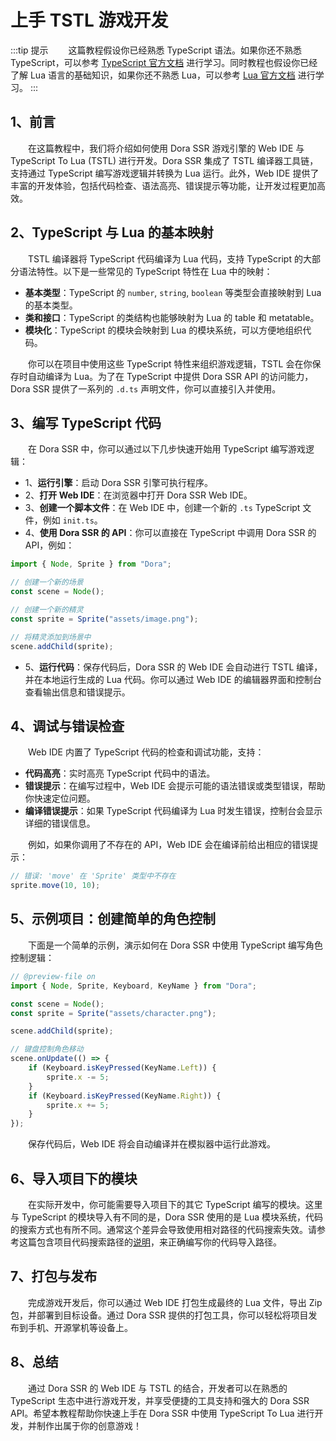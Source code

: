 
# 上手 TSTL 游戏开发

:::tip 提示
&emsp;&emsp;这篇教程假设你已经熟悉 TypeScript 语法。如果你还不熟悉 TypeScript，可以参考 [TypeScript 官方文档](https://www.typescriptlang.org/docs/) 进行学习。同时教程也假设你已经了解 Lua 语言的基础知识，如果你还不熟悉 Lua，可以参考 [Lua 官方文档](https://lua-users.lua.ac.cn/wiki/TutorialDirectory) 进行学习。
:::

## 1、前言

&emsp;&emsp;在这篇教程中，我们将介绍如何使用 Dora SSR 游戏引擎的 Web IDE 与 TypeScript To Lua (TSTL) 进行开发。Dora SSR 集成了 TSTL 编译器工具链，支持通过 TypeScript 编写游戏逻辑并转换为 Lua 运行。此外，Web IDE 提供了丰富的开发体验，包括代码检查、语法高亮、错误提示等功能，让开发过程更加高效。

## 2、TypeScript 与 Lua 的基本映射

&emsp;&emsp;TSTL 编译器将 TypeScript 代码编译为 Lua 代码，支持 TypeScript 的大部分语法特性。以下是一些常见的 TypeScript 特性在 Lua 中的映射：

- **基本类型**：TypeScript 的 `number`, `string`, `boolean` 等类型会直接映射到 Lua 的基本类型。
- **类和接口**：TypeScript 的类结构也能够映射为 Lua 的 table 和 metatable。
- **模块化**：TypeScript 的模块会映射到 Lua 的模块系统，可以方便地组织代码。

&emsp;&emsp;你可以在项目中使用这些 TypeScript 特性来组织游戏逻辑，TSTL 会在你保存时自动编译为 Lua。为了在 TypeScript 中提供 Dora SSR API 的访问能力，Dora SSR 提供了一系列的 `.d.ts` 声明文件，你可以直接引入并使用。

## 3、编写 TypeScript 代码

&emsp;&emsp;在 Dora SSR 中，你可以通过以下几步快速开始用 TypeScript 编写游戏逻辑：

- 1、**运行引擎**：启动 Dora SSR 引擎可执行程序。
- 2、**打开 Web IDE**：在浏览器中打开 Dora SSR Web IDE。
- 3、**创建一个脚本文件**：在 Web IDE 中，创建一个新的 `.ts` TypeScript 文件，例如 `init.ts`。
- 4、**使用 Dora SSR 的 API**：你可以直接在 TypeScript 中调用 Dora SSR 的 API，例如：

```ts
import { Node, Sprite } from "Dora";

// 创建一个新的场景
const scene = Node();

// 创建一个新的精灵
const sprite = Sprite("assets/image.png");

// 将精灵添加到场景中
scene.addChild(sprite);
```

- 5、**运行代码**：保存代码后，Dora SSR 的 Web IDE 会自动进行 TSTL 编译，并在本地运行生成的 Lua 代码。你可以通过 Web IDE 的编辑器界面和控制台查看输出信息和错误提示。

## 4、调试与错误检查

&emsp;&emsp;Web IDE 内置了 TypeScript 代码的检查和调试功能，支持：

- **代码高亮**：实时高亮 TypeScript 代码中的语法。
- **错误提示**：在编写过程中，Web IDE 会提示可能的语法错误或类型错误，帮助你快速定位问题。
- **编译错误提示**：如果 TypeScript 代码编译为 Lua 时发生错误，控制台会显示详细的错误信息。

&emsp;&emsp;例如，如果你调用了不存在的 API，Web IDE 会在编译前给出相应的错误提示：

```ts
// 错误: 'move' 在 'Sprite' 类型中不存在
sprite.move(10, 10);
```

## 5、示例项目：创建简单的角色控制

&emsp;&emsp;下面是一个简单的示例，演示如何在 Dora SSR 中使用 TypeScript 编写角色控制逻辑：

```ts
// @preview-file on
import { Node, Sprite, Keyboard, KeyName } from "Dora";

const scene = Node();
const sprite = Sprite("assets/character.png");

scene.addChild(sprite);

// 键盘控制角色移动
scene.onUpdate(() => {
	if (Keyboard.isKeyPressed(KeyName.Left)) {
		sprite.x -= 5;
	}
	if (Keyboard.isKeyPressed(KeyName.Right)) {
		sprite.x += 5;
	}
});
```

&emsp;&emsp;保存代码后，Web IDE 将会自动编译并在模拟器中运行此游戏。

## 6、导入项目下的模块

&emsp;&emsp;在实际开发中，你可能需要导入项目下的其它 TypeScript 编写的模块。这里与 TypeScript 的模块导入有不同的是，Dora SSR 使用的是 Lua 模块系统，代码的搜索方式也有所不同。通常这个差异会导致使用相对路径的代码搜索失效。请参考这篇包含项目代码搜索路径的[说明](../../project-management)，来正确编写你的代码导入路径。

## 7、打包与发布

&emsp;&emsp;完成游戏开发后，你可以通过 Web IDE 打包生成最终的 Lua 文件，导出 Zip 包，并部署到目标设备。通过 Dora SSR 提供的打包工具，你可以轻松将项目发布到手机、开源掌机等设备上。

## 8、总结

&emsp;&emsp;通过 Dora SSR 的 Web IDE 与 TSTL 的结合，开发者可以在熟悉的 TypeScript 生态中进行游戏开发，并享受便捷的工具支持和强大的 Dora SSR API。希望本教程帮助你快速上手在 Dora SSR 中使用 TypeScript To Lua 进行开发，并制作出属于你的创意游戏！
